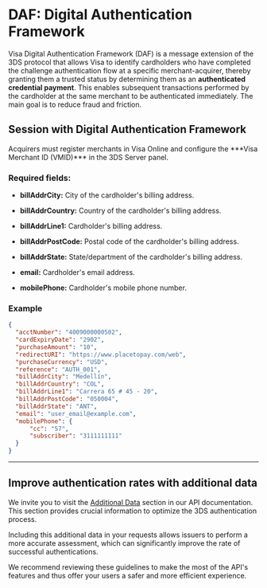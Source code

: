 
# DAF: Digital Authentication Framework

Visa Digital Authentication Framework (DAF) is a message extension of the 3DS protocol that allows Visa to identify cardholders who have completed the challenge authentication flow at a specific merchant-acquirer, thereby granting them a trusted status by determining them as an **authenticated credential payment**. This enables subsequent transactions performed by the cardholder at the same merchant to be authenticated immediately. The main goal is to reduce fraud and friction.

## Session with Digital Authentication Framework

<Note>
Acquirers must register merchants in Visa Online and configure the ***Visa Merchant ID (VMID)*** in the 3DS Server panel.
</Note>

### Required fields:

- **billAddrCity:** City of the cardholder's billing address.

- **billAddrCountry:** Country of the cardholder's billing address.

- **billAddrLine1:** Cardholder's billing address.

- **billAddrPostCode:** Postal code of the cardholder's billing address.

- **billAddrState:** State/department of the cardholder's billing address.

- **email:** Cardholder's email address.

- **mobilePhone:** Cardholder's mobile phone number.

### Example

```json
{
  "acctNumber": "4009000000502",
  "cardExpiryDate": "2902",
  "purchaseAmount": "10",
  "redirectURI": "https://www.placetopay.com/web",
  "purchaseCurrency": "USD",
  "reference": "AUTH_001",
  "billAddrCity": "Medellín",
  "billAddrCountry": "COL",
  "billAddrLine1": "Carrera 65 # 45 - 20",
  "billAddrPostCode": "050004",
  "billAddrState": "ANT",
  "email": "user_email@example.com",
  "mobilePhone": {
      "cc": "57",
      "subscriber": "3111111111"
  }
}
```

---

## Improve authentication rates with additional data
We invite you to visit the [Additional Data](/en/three-d-s-server/api/sessions/detail-info) section in our API documentation. This section provides crucial information to optimize the 3DS authentication process.

Including this additional data in your requests allows issuers to perform a more accurate assessment, which can significantly improve the rate of successful authentications.

We recommend reviewing these guidelines to make the most of the API's features and thus offer your users a safer and more efficient experience.

